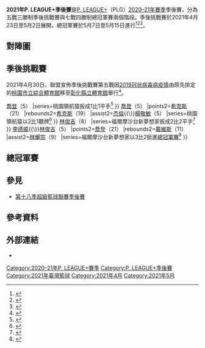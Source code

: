 {{NoteTA|G1=ME}}
{{UTC+8}}
{{Infobox basketball tournament season
| title = P. LEAGUE+季後賽
| year = 2021
| image = 2021年P. LEAGUE+季後賽.jpg
| Season = [[2020–21年P._LEAGUE+賽季|2020–21]]
| dates = {{nowrap|2021年4月23日至5月15日}}
| Teams = 3
| nextseason = [[2022年P._LEAGUE+季後賽|2022]]
}}
'''2021年P. LEAGUE+季後賽'''是[[P._LEAGUE+|P. LEAGUE+]]（PLG）[[2020–21年P._LEAGUE+賽季|2020–21年賽季]]季後賽，分為五戰三勝制季後挑戰賽與七戰四勝制總冠軍賽兩個階段。季後挑戰賽於2021年4月23日至5月2日展開，總冠軍賽於5月7日至5月15日進行<ref>{{cite news |title=聯盟賽事公告 季後挑戰賽將於04/23開始 總冠軍賽將於05/07開始 |url=https://pleagueofficial.com/news-detail/54 |accessdate=2021-03-10 |work=P. LEAGUE+ |date=2021-03-10 |archive-date=2021-03-15 |archive-url=https://web.archive.org/web/20210315055323/https://pleagueofficial.com/news-detail/54 |dead-url=no }}</ref><ref>{{cite news |author1=吳政紘 |title=G5之後賽事全面停打　職籃元年總冠軍可能裁定？ |url=https://www.nownews.com/news/5267789 |accessdate=2021-05-15 |work=NOWnews |date=2021-05-15 |archive-date=2021-05-17 |archive-url=https://web.archive.org/web/20210517054602/https://www.nownews.com/news/5267789 |dead-url=no }}</ref><ref>{{cite press release |title=疫情影響復賽機會低 聯盟裁定臺北富邦勇士為2020-21賽季總冠軍 |publisher=P. LEAGUE+ |date=2021-05-18 |url=https://pleagueofficial.com/news-detail/81 |accessdate=2021-05-18 |archive-date=2021-05-18 |archive-url=https://web.archive.org/web/20210518154903/https://pleagueofficial.com/news-detail/81 |dead-url=no }}</ref>。

== 對陣圖 ==
{{2021年PLG季後賽}}

== 季後挑戰賽 ==
2021年4月30日，聯盟宣佈季後挑戰賽第五戰因[[中華航空機師嚴重特殊傳染性肺炎群聚感染事件|2019冠状病毒病疫情]]由原先排定的[[桃園市立綜合體育館|桃園市立綜合體育館]]移至[[彰化縣立體育館|彰化縣立體育館]]舉行<ref>{{cite news |author1=劉肇育 |title=疫情波及第五戰改至彰化開打 兩隊均分票房收入 |url=https://udn.com/news/story/7003/5425091 |accessdate=2021-04-30 |work=聯合報 |date=2021-04-30 |archive-date=2021-05-05 |archive-url=https://web.archive.org/web/20210505154710/https://udn.com/news/story/7003/5425091 |dead-url=no }}</ref>。

{{Basketballbox
|bg=#eee
|date=4月23日
|time=19:00
|place=[[桃園市立綜合體育館|桃園市立綜合體育館]]
|attendance=2,977
|referee={{ubl|謝文偉（主裁判）|王立昌（第一檢查員）|游皓平（第二檢查員）}}
|TV=[[民視|民視]]<br>[[MOMOTV|MOMOTV]]
|team1='''[[福爾摩沙台新夢想家|福爾摩沙台新夢想家]]'''
|score1='''102'''
|team2=[[桃園領航猿|桃園領航猿]]
|score2=63
|report={{PLG recap|id=61}}
|Q1='''29'''–11
|Q2='''18'''–15
|Q3='''20'''–14
|Q4='''35'''–23
|points1=[[史蒂芬·希克斯|希克斯]]（27）
|rebounds1=[[史蒂芬·希克斯|希克斯]]（19）
|assist1=[[李德威|李德威]]（5）
|points2=[[喬丹·查特曼|喬登]]（13）
|rebounds2=[[林耀宗|林耀宗]]（9）
|assist2=[[關達祐|關達祐]]（5）
|series=福爾摩沙台新夢想家以1比0搶下首勝<ref>{{cite news |author1=黃巧雯 |title=PLG夢想家輕取領航猿 季後賽首勝到手 |url=https://www.cna.com.tw/news/aspt/202104230285.aspx |accessdate=2021-09-11 |agency=中央通訊社 |date=2021-04-23 |archive-date=2021-08-20 |archive-url=https://web.archive.org/web/20210820165409/https://www.cna.com.tw/news/aspt/202104230285.aspx |dead-url=no }}</ref>
}}
{{Basketballbox
|date=4月25日
|time=17:00
|place=[[桃園市立綜合體育館|桃園市立綜合體育館]]
|attendance=4,758
|referee={{ubl|賴建忠（主裁判）|黃振峰（第一檢查員）|林盈峰（第二檢查員）}}
|TV=[[民視|民視]]<br>[[MOMOTV|MOMOTV]]
|team1=[[福爾摩沙台新夢想家|福爾摩沙台新夢想家]]
|score1=86
|team2='''[[桃園領航猿|桃園領航猿]]'''
|score2='''91'''
|report={{PLG recap|id=62}}
|Q1='''23'''–21
|Q2='''25'''–24
|Q3='''24'''–16
|Q4=14–'''30'''
|points1=[[史蒂芬·希克斯|希克斯]]（21）
|rebounds1=[[史蒂芬·希克斯|希克斯]]（18）
|assist1=[[安東尼·塔克|塔克]]（6）
|points2=[[喬丹·查特曼|喬登]]（21）
|rebounds2=[[戴維斯_(臺灣)|戴維斯]]（16）
|assist2=[[戴維斯_(臺灣)|戴維斯]]{{\}}[[喬丹·查特曼|喬登]]（5）
|series=桃園領航猿扳成1比1平手<ref>{{cite news |author1=龍柏安 |title=PLG領航猿25比2攻勢關門 季後挑戰賽扳成1比1平 |url=https://www.cna.com.tw/news/aspt/202104250203.aspx |accessdate=2021-09-11 |agency=中央通訊社 |date=2021-04-25 |archive-date=2021-04-28 |archive-url=https://web.archive.org/web/20210428101110/https://www.cna.com.tw/news/aspt/202104250203.aspx |dead-url=no }}</ref>
}}
{{Basketballbox
|bg=#eee
|date=4月28日
|time=19:00
|place=[[彰化縣立體育館|彰化縣立體育館]]
|attendance=3,612
|referee={{ubl|洪永昱（主裁判）|葉俊宏（第一檢查員）|羅國銑（第二檢查員）}}
|TV=[[民視|民視]]<br>[[MOMOTV|MOMOTV]]
|team1='''[[桃園領航猿|桃園領航猿]]'''
|score1='''82'''
|team2=[[福爾摩沙台新夢想家|福爾摩沙台新夢想家]]
|score2=79
|report={{PLG recap|id=63}}
|Q1=23–'''24'''
|Q2=20–'''24'''
|Q3=9–'''19'''
|Q4='''30'''–12
|points1=[[喬丹·查特曼|喬登]]（23）
|rebounds1=[[戴維斯_(臺灣)|戴維斯]]（12）
|assist1=[[林耀宗|林耀宗]]{{\}}[[喬丹·查特曼|喬登]]（5）
|points2=[[史蒂芬·希克斯|希克斯]]（21）
|rebounds2=[[史蒂芬·希克斯|希克斯]]（19）
|assist2=[[杰倫·楊|杰倫]]{{\}}[[楊敬敏|楊敬敏]]（5）
|series=桃園領航猿以2比1聽牌<ref>{{cite news |author1=黃巧雯 |title=PLG喬登關鍵三分球力退夢想家 領航猿季後賽聽牌 |url=https://www.cna.com.tw/news/aspt/202104280358.aspx |accessdate=2021-09-11 |agency=中央通訊社 |date=2021-04-28 |archive-date=2021-04-30 |archive-url=https://web.archive.org/web/20210430075554/https://www.cna.com.tw/news/aspt/202104280358.aspx |dead-url=no }}</ref>
}}
{{Basketballbox
|date=4月30日
|time=19:00
|place=[[彰化縣立體育館|彰化縣立體育館]]
|attendance=4,015
|referee={{ubl|賴建忠（主裁判）|黃振峰（第一檢查員）|陳肇英（第二檢查員）}}
|TV=[[民視|民視]]<br>[[MOMOTV|MOMOTV]]
|team1=[[桃園領航猿|桃園領航猿]]
|score1=74
|team2='''[[福爾摩沙台新夢想家|福爾摩沙台新夢想家]]'''
|score2='''103'''
|report={{PLG recap|id=64}}
|Q1=7–'''33'''
|Q2=17–'''19'''
|Q3=22–'''34'''
|Q4='''28'''–17
|points1=[[喬丹·查特曼|喬登]]（26）
|rebounds1=[[林耀宗|林耀宗]]（9）
|assist1=[[關達祐|關達祐]]（4）
|points2=[[史蒂芬·希克斯|希克斯]]（39）
|rebounds2=[[史蒂芬·希克斯|希克斯]]（17）
|assist2=[[杰倫·楊|杰倫]]{{\}}[[林俊吉|林俊吉]]（8）
|series=福爾摩沙台新夢想家扳成2比2平手<ref>{{cite news |author1=黃巧雯 |title=PLG季後挑戰賽 夢想家擊敗領航猿扳平戰局 |url=https://www.cna.com.tw/news/aspt/202104300285.aspx |accessdate=2021-09-11 |agency=中央通訊社 |date=2021-04-30 |archive-date=2021-08-20 |archive-url=https://web.archive.org/web/20210820165303/https://www.cna.com.tw/news/aspt/202104300285.aspx |dead-url=no }}</ref>
}}
{{Basketballbox
|bg=#eee
|date=5月2日
|time=17:00
|place=[[彰化縣立體育館|彰化縣立體育館]]
|attendance=3,003
|referee={{ubl|謝文偉（主裁判）|洪永昱（第一檢查員）|黃振峰（第二檢查員）}}
|TV=[[民視|民視]]<br>[[MOMOTV|MOMOTV]]
|team1='''[[福爾摩沙台新夢想家|福爾摩沙台新夢想家]]'''
|score1='''93'''
|team2=[[桃園領航猿|桃園領航猿]]
|score2=91
|report={{PLG recap|id=65}}
|Q1='''33'''–26
|Q2=14–'''20'''
|Q3='''25'''–14
|Q4=21–'''31'''
|points1=[[杰倫·楊|杰倫]]（42）
|rebounds1=[[杰倫·楊|杰倫]]（11）
|assist1=[[史蒂芬·希克斯|希克斯]]{{\}}[[李德威|李德威]]{{\}}[[林俊吉|林俊吉]]（5）
|points2=[[喬丹·查特曼|喬登]]（21）
|rebounds2=[[戴維斯_(臺灣)|戴維斯]]（11）
|assist2=[[林耀宗|林耀宗]]（9）
|series=福爾摩沙台新夢想家以3比2挺進[[2021年P._LEAGUE+總冠軍賽|總冠軍賽]]<ref>{{cite news |author1=龍柏安 |title=PLG施晉堯逆轉3分失手 夢想家險勝闖進冠軍賽 |url=https://www.cna.com.tw/news/aspt/202105020206.aspx |accessdate=2021-09-11 |agency=中央通訊社 |date=2021-05-02 |archive-date=2021-08-20 |archive-url=https://web.archive.org/web/20210820165244/https://www.cna.com.tw/news/aspt/202105020206.aspx |dead-url=no }}</ref>
}}

== 總冠軍賽 ==
{{main|2021年P. LEAGUE+總冠軍賽}}

== 參見 ==
* [[第十八季超級籃球聯賽季後賽|第十八季超級籃球聯賽季後賽]]

==參考資料==
{{reflist|30em}}

== 外部連結 ==
* {{Official|https://pleagueofficial.com/}}

{{PLG}}
{{2020–21年PLG球隊賽季}}
{{Navboxes|list=
{{臺北富邦勇士}}
{{桃園領航猿}}
{{福爾摩沙台新夢想家}}
}}
{{portal bar|臺灣|籃球}}
[[Category:2020–21年P._LEAGUE+賽季|Category:2020–21年P. LEAGUE+賽季]]
[[Category:P._LEAGUE+季後賽|Category:P. LEAGUE+季後賽]]
[[Category:2021年臺灣籃球|Category:2021年臺灣籃球]]
[[Category:2021年4月|Category:2021年4月]]
[[Category:2021年5月|Category:2021年5月]]